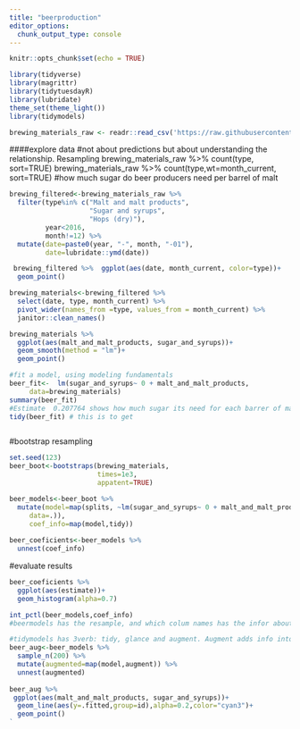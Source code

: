 ```yaml
---
title: "beerproduction"
editor_options: 
  chunk_output_type: console
---
```


```r
knitr::opts_chunk$set(echo = TRUE)
```

```r
library(tidyverse)
library(magrittr)
library(tidytuesdayR)
library(lubridate)
theme_set(theme_light())
library(tidymodels)

```

```r
brewing_materials_raw <- readr::read_csv('https://raw.githubusercontent.com/rfordatascience/tidytuesday/master/data/2020/2020-03-31/brewing_materials.csv')

```

####explore data
#not about predictions but about understanding the relationship. Resampling
brewing_materials_raw %>%  count(type, sort=TRUE)
brewing_materials_raw %>%  count(type,wt=month_current, sort=TRUE)
#how much sugar do beer producers need per barrel of malt 

```r
brewing_filtered<-brewing_materials_raw %>% 
  filter(type%in% c("Malt and malt products",
                    "Sugar and syrups", 
                    "Hops (dry)"),
         year<2016,
         month!=12) %>% 
  mutate(date=paste0(year, "-", month, "-01"),
         date=lubridate::ymd(date)) 

 brewing_filtered %>%  ggplot(aes(date, month_current, color=type))+
  geom_point()
```

```r
brewing_materials<-brewing_filtered %>%  
  select(date, type, month_current) %>% 
  pivot_wider(names_from =type, values_from = month_current) %>% 
  janitor::clean_names()

brewing_materials %>% 
  ggplot(aes(malt_and_malt_products, sugar_and_syrups))+
  geom_smooth(method = "lm")+
  geom_point()
```
```r
#fit a model, using modeling fundamentals
beer_fit<-  lm(sugar_and_syrups~ 0 + malt_and_malt_products, 
     data=brewing_materials)
summary(beer_fit)
#Estimate  0.207764 shows how much sugar its need for each barrer of malt
tidy(beer_fit) # this is to get 



```

#bootstrap resampling

```r
set.seed(123)
beer_boot<-bootstraps(brewing_materials, 
                      times=1e3, 
                      appatent=TRUE)

beer_models<-beer_boot %>% 
  mutate(model=map(splits, ~lm(sugar_and_syrups~ 0 + malt_and_malt_products, 
     data=.)), 
     coef_info=map(model,tidy))
     
beer_coeficients<-beer_models %>% 
  unnest(coef_info)
```

#evaluate results

```r
beer_coeficients %>% 
  ggplot(aes(estimate))+
  geom_histogram(alpha=0.7)
```

```r
int_pctl(beer_models,coef_info)
#beermodels has the resample, and which colum names has the infor about CI

#tidymodels has 3verb: tidy, glance and augment. Augment adds info into the original data
beer_aug<-beer_models %>% 
  sample_n(200) %>% 
  mutate(augmented=map(model,augment)) %>% 
  unnest(augmented)
  
beer_aug %>% 
 ggplot(aes(malt_and_malt_products, sugar_and_syrups))+
  geom_line(aes(y=.fitted,group=id),alpha=0.2,color="cyan3")+
  geom_point()
`
```

